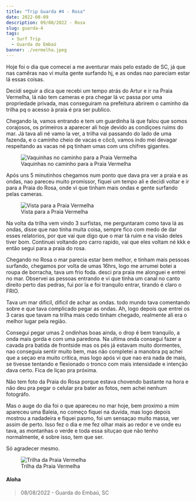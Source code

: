 ```yaml
---
title: "Trip Guarda #4 - Rosa"
date: 2022-08-09
description: 09/08/2022 - Rosa
slug: guarda-4
tags:
  - Surf Trip
  - Guarda do Embaú
banner: ./vermelha.jpeg
---
```


Hoje foi o dia que comecei a me aventurar mais pelo estado de SC, já que nas camêras nao vi muita gente surfando hj, e as ondas nao pareciam estar lá essas coisas. 

Decidi seguir a dica que recebi um tempo atrás do Artur e ir na Praia Vermelha, lá não tem cameras e pra chegar lá vc passa por uma propriedade privada, mas conseguiram na prefeitura abrirem o caminho da trilha pq o acesso à praia é pra ser publico.

Chegando la, vamos entrando e tem um guardinha lá que falou que somos corajosos, os primeiros a aparecer ali hoje devido as condiçoes ruims do mar. Já tava ali né vamo la ver, a trilha vai passando do lado de uma fazenda, e o caminho cheio de vacas e côcô, vamos indo mei devagar respeitando as vacas né pq tinham umas com uns chifres gigantes.

<figure>
    <img src="./vaquinhas.jpeg"
         alt="Vaquinhas no caminho para a Praia Vermelha">
    <figcaption>Vaquinhas no caminho para a Praia Vermelha</figcaption>
</figure>

Após uns 5 minutinhos chegamos num ponto que dava pra ver a praia e as ondas, nao pareceu muito promissor, fiquei um tempo ali e decidi voltar e ir para a Praia do Rosa, onde vi que tinham mais ondas e gente surfando pelas cameras.

<figure>
    <img src="./vermelha.jpeg"
         alt="Vista para a Praia Vermelha">
    <figcaption>Vista para a Praia Vermelha</figcaption>
</figure>

Na volta da trilha vem vindo 3 surfistas, me perguntaram como tava lá as ondas, disse que nao tinha muita coisa, sempre fico com medo de dar esses relatorios, por que vai que digo que o mar tá ruim e na visão deles tiver bom. Continuei voltando pro carro rapido, vai que eles voltam né kkk e então segui para a praia do rosa.

Chegando no Rosa o mar parecia estar bem melhor, e tinham mais pessoas surfando, chegamos por volta de umas 16hrs, logo me arrumei botei a roupa de borracha, tava um frio foda. desci pra praia me alonguei e entrei no mar. Observei as pessoas entrando e vi que tinha um canal no canto direito perto das pedras, fui por la e foi tranquilo entrar, tirando é claro o FRIO.

Tava um mar dificil, dificil de achar as ondas. todo mundo tava comentando sobre e que tava complicado pegar as ondas. Ah, logo depois que entrei os 3 caras que tavam na trilha mais cedo tinham chegado, realmente ali era o melhor lugar pela região.

Consegui pegar umas 2 ondinhas boas ainda, o drop é bem tranquilo, a onda mais gorda e com uma paredona. Na ultima onda consegui fazer a cavada pra batida de frontside mas os pés já estavam muito dormentes, nao conseguia sentir muito bem, mas não completei a manobra pq achei que a seçao era muito crítica, mas logo após vi que nao era nada de mais, se tivesse tentando e flexionado o tronco com mais intensidade e intenção dava certo. Fica de liçao pra próxima.

Não tem foto da Praia do Rosa porque estava chovendo bastante na hora e não deu pra pegar o celular pra bater as fotos, nem achei nenhum fotográfo.

Mas o auge do dia foi o que apareceu no mar hoje, bem proximo a mim apareceu uma Baleia, no começo fiquei na duvida, mas logo depois mostrou a nadadeira e fiquei pasmo, foi um sensaçao muito massa, ver assim de perto. Isso fez o dia e me fez olhar mais ao redor e ve onde eu tava, as montanhas o verde e toda essa situçao que não tenho normalmente, é sobre isso, tem que ser.

Só agradecer mesmo.

<figure>
    <img src="./vermelha-baianinha.jpeg"
         alt="Trilha da Praia Vermelha">
    <figcaption>Trilha da Praia Vermelha</figcaption>
</figure>

#### Aloha

> 08/08/2022 - Guarda do Embaú, SC